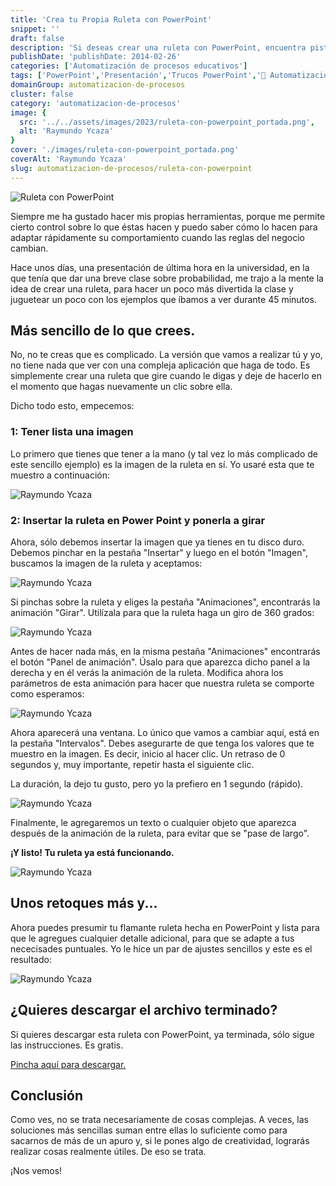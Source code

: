 ```yaml
---
title: 'Crea tu Propia Ruleta con PowerPoint'
snippet: ''
draft: false 
description: 'Si deseas crear una ruleta con PowerPoint, encuentra pistas y consejos útiles en este tutorial. Aprende cómo realizarlo de manera práctica.'
publishDate: 'publishDate: 2014-02-26'
categories: ['Automatización de procesos educativos']
tags: ['PowerPoint','Presentación','Trucos PowerPoint','🤖 Automatización con Excel']
domainGroup: automatizacion-de-procesos
cluster: false
category: 'automatizacion-de-procesos' 
image: {
  src: '../../assets/images/2023/ruleta-con-powerpoint_portada.png',
  alt: 'Raymundo Ycaza'
}
cover: './images/ruleta-con-powerpoint_portada.png'
coverAlt: 'Raymundo Ycaza'
slug: automatizacion-de-procesos/ruleta-con-powerpoint
---
```


![Ruleta con PowerPoint](./images/ruleta-con-powerpoint_portada.png)

Siempre me ha gustado hacer mis propias herramientas, porque me permite cierto control sobre lo que éstas hacen y puedo saber cómo lo hacen para adaptar rápidamente su comportamiento cuando las reglas del negocio cambian.

Hace unos días, una presentación de última hora en la universidad, en la que tenía que dar una breve clase sobre probabilidad, me trajo a la mente la idea de crear una ruleta, para hacer un poco más divertida la clase y juguetear un poco con los ejemplos que íbamos a ver durante 45 minutos.

## Más sencillo de lo que crees.

No, no te creas que es complicado. La versión que vamos a realizar tú y yo, no tiene nada que ver con una compleja aplicación que haga de todo. Es simplemente crear una ruleta que gire cuando le digas y deje de hacerlo en el momento que hagas nuevamente un clic sobre ella.

Dicho todo esto, empecemos:

### 1: Tener lista una imagen

Lo primero que tienes que tener a la mano (y tal vez lo más complicado de este sencillo ejemplo) es la imagen de la ruleta en sí. Yo usaré esta que te muestro a continuación:

<Image src={Imagen1} alt="Raymundo Ycaza" />

### 2: Insertar la ruleta en Power Point y ponerla a girar

Ahora, sólo debemos insertar la imagen que ya tienes en tu disco duro. Debemos pinchar en la pestaña "Insertar" y luego en el botón "Imagen", buscamos la imagen de la ruleta y aceptamos:

<Image src={Imagen2} alt="Raymundo Ycaza" />

Si pinchas sobre la ruleta y eliges la pestaña "Animaciones", encontrarás la animación "Girar". Utilízala para que la ruleta haga un giro de 360 grados:

<Image src={Imagen3} alt="Raymundo Ycaza" />

Antes de hacer nada más, en la misma pestaña "Animaciones" encontrarás el botón "Panel de animación". Úsalo para que aparezca dicho panel a la derecha y en él verás la animación de la ruleta. Modifica ahora los parámetros de esta animación para hacer que nuestra ruleta se comporte como esperamos:

<Image src={Imagen4} alt="Raymundo Ycaza" />

Ahora aparecerá una ventana. Lo único que vamos a cambiar aquí, está en la pestaña "Intervalos". Debes asegurarte de que tenga los valores que te muestro en la imagen. Es decir, inicio al hacer clic. Un retraso de 0 segundos y, muy importante, repetir hasta el siguiente clic.

La duración, la dejo tu gusto, pero yo la prefiero en 1 segundo (rápido).

<Image src={Imagen5} alt="Raymundo Ycaza" />

Finalmente, le agregaremos un texto o cualquier objeto que aparezca después de la animación de la ruleta, para evitar que se "pase de largo".

**¡Y listo! Tu ruleta ya está funcionando.**

<Image src={Imagen6} alt="Raymundo Ycaza" />

## Unos retoques más y...

Ahora puedes presumir tu flamante ruleta hecha en PowerPoint y lista para que le agregues cualquier detalle adicional, para que se adapte a tus nececisades puntuales. Yo le hice un par de ajustes sencillos y este es el resultado:

<Image src={ImagenAnimada} alt="Raymundo Ycaza" />

## ¿Quieres descargar el archivo terminado?

Si quieres descargar esta ruleta con PowerPoint, ya terminada, sólo sigue las instrucciones. Es gratis.

[Pincha aquí para descargar.](https://www.dropbox.com/scl/fi/xynxuf6z1e3bc2ffawo7m/20140226-crea-tu-propia-ruleta-en-powerpoint_descarga.pptx?rlkey=mopb1nh5dhikefvedaem0vtfl&dl=1)

## Conclusión

Como ves, no se trata necesariamente de cosas complejas. A veces, las soluciones más sencillas suman entre ellas lo suficiente como para sacarnos de más de un apuro y, si le pones algo de creatividad, lograrás realizar cosas realmente útiles. De eso se trata.

¡Nos vemos!

<Firma />